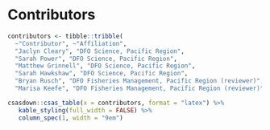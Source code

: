 \needspace{0.35\textheight}

# Contributors

```r
contributors <- tibble::tribble(
  ~"Contributor", ~"Affiliation",
  "Jaclyn Cleary", "DFO Science, Pacific Region",
  "Sarah Power", "DFO Science, Pacific Region",
  "Matthew Grinnell", "DFO Science, Pacific Region",
  "Sarah Hawkshaw", "DFO Science, Pacific Region",
  "Bryan Rusch", "DFO Fisheries Management, Pacific Region (reviewer)",
  "Marisa Keefe", "DFO Fisheries Management, Pacific Region (reviewer)")
```

```r
csasdown::csas_table(x = contributors, format = "latex") %>%
   kable_styling(full_width = FALSE) %>%
   column_spec(1, width = "9em")
```

